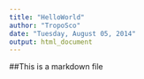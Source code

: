 ```yaml
---
title: "HelloWorld"
author: "TropoSco"
date: "Tuesday, August 05, 2014"
output: html_document
---
```


##This is a markdown file
